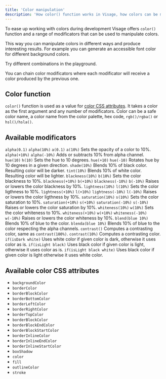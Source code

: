 ```yaml
---
title: 'Color manipulation'
description: 'How color() function works in Visage, how colors can be manipulated and what it means to application development.'
---
```


To ease up working with colors during development Visage offers `color()` function and a range of modificators that can be used to manipulate colors.

This way you can manipulate colors in different ways and produce interesting results. For example you can generate an accessible font color for different background colors.

Try different combinations in the playground.

<ColorPlayground color="color(white contrast())" />

<Message status="info">
  You can chain color modificators where each modificator will receive a color
  produced by the previous one.
</Message>

## Color function

`color()` function is used as a value for [color CSS attributes](#available-color-css-attributes). It takes a color as the first argument and any number of modificators. Color can be a safe color name, a color name from the color palette, hex code, `rgb()/rgba()` or `hsl()/hsla()`.

## Available modificators

<DataTable>
  <DataTableBody>
    <DataTableRow>
      <DataTableColumn>
        <Code>alpha(0.1)</Code>
        <Code>alpha(10%)</Code>
        <Code>a(0.1)</Code>
        <Code>a(10%)</Code>
      </DataTableColumn>
      <DataTableColumn>Sets the opacity of a color to 10%.</DataTableColumn>
    </DataTableRow>
    <DataTableRow>
      <DataTableColumn>
        <Code>alpha(+10%)</Code>
        <Code>alpha(-10%)</Code>
      </DataTableColumn>
      <DataTablColumn>Adds or subtracts 10% from alpha channel.</DataTablColumn>
    </DataTableRow>
    <DataTableRow>
      <DataTableColumn>
        <Code>hue(10)</Code>
        <Code>h(10)</Code>
      </DataTableColumn>
      <DataTableColumn>Sets the hue to 10 degrees.</DataTableColumn>
    </DataTableRow>
    <DataTableRow>
      <DataTableColumn>
        <Code>hue(+10)</Code>
        <Code>hue(-10)</Code>
      </DataTableColumn>
      <DataTableColumn>
        Rotates hue by 10 degrees in a given direction.
      </DataTableColumn>
    </DataTableRow>
    <DataTableRow>
      <DataTableColumn>
        <Code>shade(10%)</Code>
      </DataTableColumn>
      <DataTableColumn>
        Blends 10% of black color. Resulting color will be darker.
      </DataTableColumn>
    </DataTableRow>
    <DataTableRow>
      <DataTableColumn>
        <Code>tint(10%)</Code>
      </DataTableColumn>
      <DataTableColumn>
        Blends 10% of white color. Resulting color will be lighter.
      </DataTableColumn>
    </DataTableRow>
    <DataTableRow>
      <DataTableColumn>
        <Code>blackness(10%)</Code>
        <Code>b(10%)</Code>
      </DataTableColumn>
      <DataTableColumn>Sets the color blackness to 10%.</DataTableColumn>
    </DataTableRow>
    <DataTableRow>
      <DataTableColumn>
        <Code>blackness(+10%)</Code>
        <Code>b(+10%)</Code>
        <Code>blackness(-10%)</Code>
        <Code>b(-10%)</Code>
      </DataTableColumn>
      <DataTableColumn>
        Raises or lowers the color blackness by 10%.
      </DataTableColumn>
    </DataTableRow>
    <DataTableRow>
      <DataTableColumn>
        <Code>lightness(10%)</Code>
        <Code>l(10%)</Code>
      </DataTableColumn>
      <DataTableColumn>Sets the color ligthness to 10%.</DataTableColumn>
    </DataTableRow>
    <DataTableRow>
      <DataTableColumn>
        <Code>lightness(+10%)</Code>
        <Code>l(+10%)</Code>
        <Code>lightness(-10%)</Code>
        <Code>l(-10%)</Code>
      </DataTableColumn>
      <DataTableColumn>
        Raises or lowers the color ligthness by 10%.
      </DataTableColumn>
    </DataTableRow>
    <DataTableRow>
      <DataTableColumn>
        <Code>saturation(10%)</Code>
        <Code>s(10%)</Code>
      </DataTableColumn>
      <DataTableColumn>Sets the color saturation to 10%.</DataTableColumn>
    </DataTableRow>
    <DataTableRow>
      <DataTableColumn>
        <Code>saturation(+10%)</Code>
        <Code>s(+10%)</Code>
        <Code>saturation(-10%)</Code>
        <Code>s(-10%)</Code>
      </DataTableColumn>
      <DataTableColumn>
        Raises or lowers the color saturation by 10%.
      </DataTableColumn>
    </DataTableRow>
    <DataTableRow>
      <DataTableColumn>
        <Code>whiteness(10%)</Code>
        <Code>w(10%)</Code>
      </DataTableColumn>
      <DataTableColumn>Sets the color whiteness to 10%.</DataTableColumn>
    </DataTableRow>
    <DataTableRow>
      <DataTableColumn>
        <Code>whiteness(+10%)</Code>
        <Code>w(+10%)</Code>
        <Code>whiteness(-10%)</Code>
        <Code>w(-10%)</Code>
      </DataTableColumn>
      <DataTableColumn>
        Raises or lowers the color whiteness by 10%.
      </DataTableColumn>
    </DataTableRow>
    <DataTableRow>
      <DataTableColumn>
        <Code>blend(blue 10%)</Code>
      </DataTableColumn>
      <DataTableColumn>Blends 10% of blue to the color.</DataTableColumn>
    </DataTableRow>
    <DataTableRow>
      <DataTableColumn>
        <Code>blenda(blue 10%)</Code>
      </DataTableColumn>
      <DataTableColumn>
        Blends 10% of blue to the color respecting the alpha channels.
      </DataTableColumn>
    </DataTableRow>
    <DataTableRow>
      <DataTableColumn>
        <Code>contrast()</Code>
      </DataTableColumn>
      <DataTableColumn>
        Computes a contrasting color, same as <Code>contrast(100%)</Code>.
      </DataTableColumn>
    </DataTableRow>
    <DataTableRow>
      <DataTableColumn>
        <Code>contrast(10%)</Code>
      </DataTableColumn>
      <DataTableColumn>Computes a contrasting color.</DataTableColumn>
    </DataTableRow>
    <DataTableRow>
      <DataTableColumn>
        <Code>if(isDark white)</Code>
      </DataTableColumn>
      <DataTableColumn>
        Uses white color if given color is dark, otherwise it uses color as is.
      </DataTableColumn>
    </DataTableRow>
    <DataTableRow>
      <DataTableColumn>
        <Code>if(isLight black)</Code>
      </DataTableColumn>
      <DataTableColumn>
        Uses black color if given color is light, otherwise it uses color as is.
      </DataTableColumn>
    </DataTableRow>
    <DataTableRow>
      <DataTableColumn>
        <Code>if(isLight black white)</Code>
      </DataTableColumn>
      <DataTableColumn>
        Uses black color if given color is light otherwise it uses white color.
      </DataTableColumn>
    </DataTableRow>
  </DataTableBody>
</DataTable>

## Available color CSS attributes

- `backgroundColor`
- `borderColor`
- `borderBlockColor`
- `borderBottomColor`
- `borderLeftColor`
- `borderRightColor`
- `borderTopColor`
- `borderBlockColor`
- `borderBlockEndColor`
- `borderBlockStartColor`
- `borderInlineColor`
- `borderInlineEndColor`
- `borderInlineStartColor`
- `boxShadow`
- `color`
- `fill`
- `outlineColor`
- `stroke`
